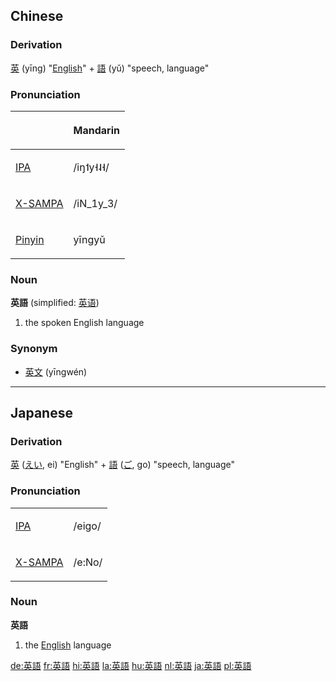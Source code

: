 ==Chinese==
===Derivation===
[[英]] (yīng) "[[English]]" + [[語]] (yǔ) "speech, language"

===Pronunciation===
{| border=1 cellpadding=5
! !! Mandarin 
|-
| [[w:IPA|IPA]] || /iŋ˦y˧˨˧/  
|-
| [[w:X-SAMPA|X-SAMPA]] || /iN_1y_3/
|-
| [[w:Pinyin|Pinyin]] || yīngyǔ
|}

===Noun===
'''英語''' (simplified: [[英语]])
#the spoken English language 

===Synonym===
*[[英文]] (yīngwén)

----

==Japanese==
===Derivation===
[[英]] ([[えい]], ei) "English" + [[語]] ([[ご]], go) "speech, language"

===Pronunciation===
{| border=1 cellpadding=5
| [[w:IPA|IPA]] || /eigo/
|-
| [[w:X-SAMPA|X-SAMPA]] || /e:No/
|}

===Noun===
'''英語'''
# the [[English]] language

[[de:英語]]
[[fr:英語]]
[[hi:英語]]
[[la:英語]]
[[hu:英語]]
[[nl:英語]]
[[ja:英語]]
[[pl:英語]]